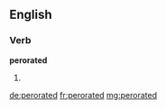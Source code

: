 ==English==

===Verb===
'''perorated'''

# {{past of|[[perorate]]}}

[[de:perorated]]
[[fr:perorated]]
[[mg:perorated]]